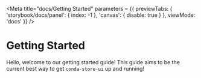 

<Meta
  title="docs/Getting Started"
  parameters = {{ 
     previewTabs: { 
      'storybook/docs/panel': { index: -1 },
      'canvas': { disable: true } 
     },
    viewMode: 'docs' 
  }}
/>

# Getting Started

Hello, welcome to our getting started guide! This guide aims to be the current best way to get `conda-store-ui` up and running!

<Story name="Installation">
<Description markdown={Install}></Description>
</Story>

